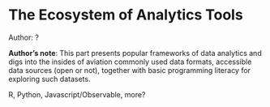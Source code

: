 # The Ecosystem of Analytics Tools

::: {.infobox .tip}
Author: ?
:::

::: {.infobox .note}
**Author's note**: This part presents popular frameworks of data analytics and digs into
the insides of aviation commonly used data formats, accessible data
sources (open or not), together with basic programming literacy for
exploring such datasets.

R, Python, Javascript/Observable, more?
:::

